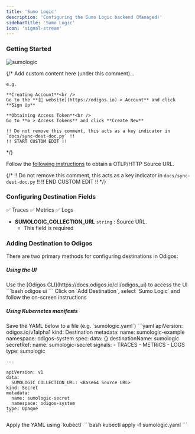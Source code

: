 ```yaml
---
title: 'Sumo Logic'
description: 'Configuring the Sumo Logic backend (Managed)'
sidebarTitle: 'Sumo Logic'
icon: 'signal-stream'
---
```


### Getting Started

<img src="https://d15jtxgb40qetw.cloudfront.net/sumologic.svg" alt="sumologic" className="not-prose h-20" />

{/*
    Add custom content here (under this comment)...

    e.g.

    **Creating Account**<br />
    Go to the **[🔗 website](https://odigos.io) > Account** and click **Sign Up**

    **Obtaining Access Token**<br />
    Go to **⚙️ > Access Tokens** and click **Create New**

    !! Do not remove this comment, this acts as a key indicator in `docs/sync-dest-doc.py` !!
    !! START CUSTOM EDIT !!
*/}

Follow the [following instructions](https://help.sumologic.com/docs/send-data/hosted-collectors/http-source/otlp/) to obtain a OTLP/HTTP Source URL.

{/*
    !! Do not remove this comment, this acts as a key indicator in `docs/sync-dest-doc.py` !!
    !! END CUSTOM EDIT !!
*/}

### Configuring Destination Fields

<Accordion title="Supported Signals:">
  ✅ Traces
  ✅ Metrics
  ✅ Logs
</Accordion>

- **SUMOLOGIC_COLLECTION_URL** `string` : Source URL.
  - This field is required

### Adding Destination to Odigos

There are two primary methods for configuring destinations in Odigos:

##### **Using the UI**

<Steps>
  <Step>
    Use the [Odigos CLI](https://docs.odigos.io/cli/odigos_ui) to access the UI
    ```bash
    odigos ui
    ```
  </Step>
  <Step>
    Click on `Add Destination`, select `Sumo Logic` and follow the on-screen instructions
  </Step>
</Steps>

##### **Using Kubernetes manifests**

<Steps>
  <Step>
    Save the YAML below to a file (e.g. `sumologic.yaml`)
    ```yaml
    apiVersion: odigos.io/v1alpha1
    kind: Destination
    metadata:
      name: sumologic-example
      namespace: odigos-system
    spec:
      data: {}
      destinationName: sumologic
      secretRef:
        name: sumologic-secret
      signals:
      - TRACES
      - METRICS
      - LOGS
      type: sumologic

    ---

    apiVersion: v1
    data:
      SUMOLOGIC_COLLECTION_URL: <Base64 Source URL>
    kind: Secret
    metadata:
      name: sumologic-secret
      namespace: odigos-system
    type: Opaque
    ```
  </Step>
  <Step>
    Apply the YAML using `kubectl`
    ```bash
    kubectl apply -f sumologic.yaml
    ```
  </Step>
</Steps>